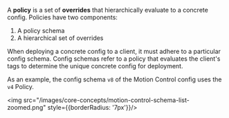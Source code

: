 A **policy** is a set of **overrides** that hierarchically evaluate to a concrete config. Policies have two components:
1. A policy schema
2. A hierarchical set of overrides

When deploying a concrete config to a client, it must adhere to a particular config schema. Config schemas refer to a policy that evaluates the client's tags to determine the unique concrete config for deployment. 

As an example, the config schema `v8` of the Motion Control config uses the `v4` Policy.

<img src="/images/core-concepts/motion-control-schema-list-zoomed.png" style={{borderRadius: '7px'}}/>